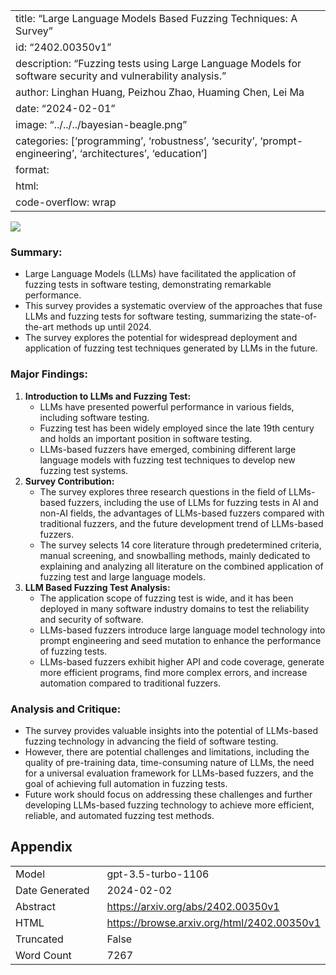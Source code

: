
---
title: "Large Language Models Based Fuzzing Techniques: A Survey"
id: "2402.00350v1"
description: "Fuzzing tests using Large Language Models for software security and vulnerability analysis."
author: Linghan Huang, Peizhou Zhao, Huaming Chen, Lei Ma
date: "2024-02-01"
image: "../../../bayesian-beagle.png"
categories: ['programming', 'robustness', 'security', 'prompt-engineering', 'architectures', 'education']
format:
  html:
    code-overflow: wrap
---

![](None)

### **Summary:**
- Large Language Models (LLMs) have facilitated the application of fuzzing tests in software testing, demonstrating remarkable performance.
- This survey provides a systematic overview of the approaches that fuse LLMs and fuzzing tests for software testing, summarizing the state-of-the-art methods up until 2024.
- The survey explores the potential for widespread deployment and application of fuzzing test techniques generated by LLMs in the future.

### **Major Findings:**
1. **Introduction to LLMs and Fuzzing Test:**
   - LLMs have presented powerful performance in various fields, including software testing.
   - Fuzzing test has been widely employed since the late 19th century and holds an important position in software testing.
   - LLMs-based fuzzers have emerged, combining different large language models with fuzzing test techniques to develop new fuzzing test systems.

2. **Survey Contribution:**
   - The survey explores three research questions in the field of LLMs-based fuzzers, including the use of LLMs for fuzzing tests in AI and non-AI fields, the advantages of LLMs-based fuzzers compared with traditional fuzzers, and the future development trend of LLMs-based fuzzers.
   - The survey selects 14 core literature through predetermined criteria, manual screening, and snowballing methods, mainly dedicated to explaining and analyzing all literature on the combined application of fuzzing test and large language models.

3. **LLM Based Fuzzing Test Analysis:**
   - The application scope of fuzzing test is wide, and it has been deployed in many software industry domains to test the reliability and security of software.
   - LLMs-based fuzzers introduce large language model technology into prompt engineering and seed mutation to enhance the performance of fuzzing tests.
   - LLMs-based fuzzers exhibit higher API and code coverage, generate more efficient programs, find more complex errors, and increase automation compared to traditional fuzzers.

### **Analysis and Critique:**
- The survey provides valuable insights into the potential of LLMs-based fuzzing technology in advancing the field of software testing.
- However, there are potential challenges and limitations, including the quality of pre-training data, time-consuming nature of LLMs, the need for a universal evaluation framework for LLMs-based fuzzers, and the goal of achieving full automation in fuzzing tests.
- Future work should focus on addressing these challenges and further developing LLMs-based fuzzing technology to achieve more efficient, reliable, and automated fuzzing test methods.

## Appendix

|          |          |
|----------|----------|
| Model     | gpt-3.5-turbo-1106       |
| Date Generated     | 2024-02-02       |
| Abstract | [https://arxiv.org/abs/2402.00350v1](https://arxiv.org/abs/2402.00350v1)        |
| HTML     | [https://browse.arxiv.org/html/2402.00350v1](https://browse.arxiv.org/html/2402.00350v1)       |
| Truncated       | False       |
| Word Count       | 7267       |